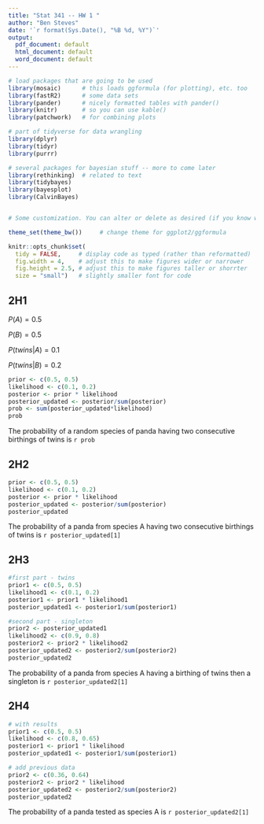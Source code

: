 ```yaml
---
title: "Stat 341 -- HW 1 "
author: "Ben Steves"
date: '`r format(Sys.Date(), "%B %d, %Y")`'
output: 
  pdf_document: default
  html_document: default
  word_document: default
---
```


```r
# load packages that are going to be used
library(mosaic)      # this loads ggformula (for plotting), etc. too
library(fastR2)      # some data sets
library(pander)      # nicely formatted tables with pander()
library(knitr)       # so you can use kable()
library(patchwork)   # for combining plots

# part of tidyverse for data wrangling
library(dplyr)
library(tidyr)
library(purrr)

# several packages for bayesian stuff -- more to come later
library(rethinking)  # related to text
library(tidybayes)    
library(bayesplot)
library(CalvinBayes)


# Some customization. You can alter or delete as desired (if you know what you are doing).

theme_set(theme_bw())     # change theme for ggplot2/ggformula

knitr::opts_chunk$set(
  tidy = FALSE,     # display code as typed (rather than reformatted)
  fig.width = 4,    # adjust this to make figures wider or narrower
  fig.height = 2.5, # adjust this to make figures taller or shorrter
  size = "small")   # slightly smaller font for code
```


<!-- A few math abbreviations -->

\newcommand{\Prob}{\operatorname{Pr}}
\newcommand{\Binom}{\operatorname{Binom}}
\newcommand{\Unif}{\operatorname{Unif}}
\newcommand{\Triangle}{\operatorname{Triangle}}
\newcommand{\Norm}{\operatorname{Norm}}
\newcommand{\Beta}{\operatorname{Beta}}
\newcommand{\E}{\operatorname{E}}
\newcommand{\Var}{\operatorname{Var}}
\newcommand{\SD}{\operatorname{SD}}

<!-- Put your work below here.  Put text in text chunks, code in R chunks. -->

## 2H1

$P(A) = 0.5$

$P(B) = 0.5$

$P(twins | A) = 0.1$

$P(twins | B) = 0.2$

```r
prior <- c(0.5, 0.5)
likelihood <- c(0.1, 0.2)
posterior <- prior * likelihood
posterior_updated <- posterior/sum(posterior)
prob <- sum(posterior_updated*likelihood)
prob
```

The probability of a random species of panda having two consecutive birthings of twins is `r prob`

## 2H2

```r
prior <- c(0.5, 0.5)
likelihood <- c(0.1, 0.2)
posterior <- prior * likelihood
posterior_updated <- posterior/sum(posterior)
posterior_updated
```

The probability of a panda from species A having two consecutive birthings of twins is `r posterior_updated[1]`

## 2H3

```r
#first part - twins
prior1 <- c(0.5, 0.5)
likelihood1 <- c(0.1, 0.2)
posterior1 <- prior1 * likelihood1
posterior_updated1 <- posterior1/sum(posterior1)

#second part - singleton
prior2 <- posterior_updated1
likelihood2 <- c(0.9, 0.8)
posterior2 <- prior2 * likelihood2
posterior_updated2 <- posterior2/sum(posterior2)
posterior_updated2
```

The probability of a panda from species A having a birthing of twins then a singleton is `r posterior_updated2[1]`

## 2H4

```r
# with results
prior1 <- c(0.5, 0.5)
likelihood <- c(0.8, 0.65)
posterior1 <- prior1 * likelihood
posterior_updated1 <- posterior1/sum(posterior1)

# add previous data
prior2 <- c(0.36, 0.64) 
posterior2 <- prior2 * likelihood
posterior_updated2 <- posterior2/sum(posterior2)
posterior_updated2
```




The probability of a panda tested as species A is `r posterior_updated2[1]`